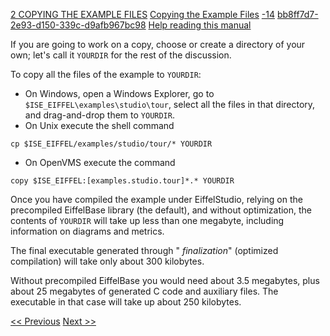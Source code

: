 [[Property:title|2 COPYING THE EXAMPLE FILES]]
[[Property:link_title|Copying the Example Files]]
[[Property:weight|-14]]
[[Property:uuid|bb8ff7d7-2e93-d150-339c-d9afb967bc98]]
[[Help reading the EiffelStudio Guided Tour|Help reading this manual]]  

{{note|If you are using Eiffel on a personal computer under Windows, you can work directly on the installation directory and don't need to make copies of files as per the present section. Skip directly to the next section, 3. Do read the present section and apply its instructions if you work under Unix, or may have to share the Eiffel installation with other users, do not have write permissions on the installation, or want to keep the installation unchanged.}}

If you are going to work on a copy, choose or create a directory of your own; let's call it <code> YOURDIR </code> for the rest of the discussion. 

To copy all the files of the example to <code> YOURDIR </code>: 
* On Windows, open a Windows Explorer, go to <code> $ISE_EIFFEL\examples\studio\tour </code>, select all the files in that directory, and drag-and-drop them to <code> YOURDIR </code>. 
* On Unix execute the shell command 
<code>	cp $ISE_EIFFEL/examples/studio/tour/* YOURDIR</code>

* On OpenVMS execute the command 
<code>	copy $ISE_EIFFEL:[examples.studio.tour]*.* YOURDIR</code>


Once you have compiled the example under EiffelStudio, relying on the precompiled EiffelBase library (the default), and without optimization, the contents of <code> YOURDIR </code> will take up less than one megabyte, including information on diagrams and metrics. 

The final executable generated through " ''finalization''" (optimized compilation) will take only about 300 kilobytes. 

Without precompiled EiffelBase you would need about 3.5 megabytes, plus about 25 megabytes of generated C code and auxiliary files. The executable in that case will take up about 250 kilobytes. 

[[1 OVERVIEW AND PREREQUISITES|<< Previous]]  [[3 STARTING EIFFELSTUDIO AND OPENING A PROJECT|Next >>]]  




